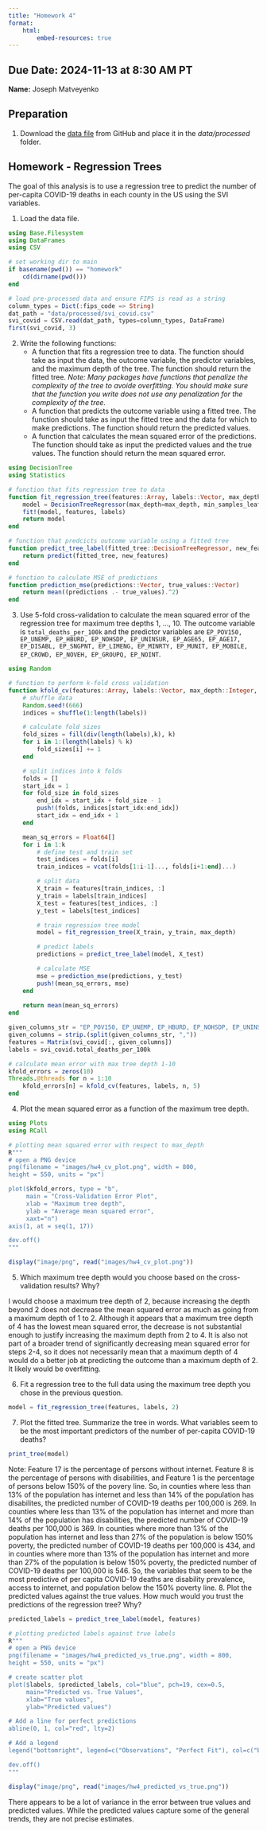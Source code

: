 ```yaml
---
title: "Homework 4"
format: 
    html:
        embed-resources: true
---
```



__Due Date:__ 2024-11-13 at 8:30 AM PT
---


__Name:__ Joseph Matveyenko


## Preparation

1. Download the [data file](https://github.com/gabehassler/PRGS-Intro-to-ML-2024/blob/main/data/processed/svi_covid.csv) from GitHub and place it in the _data/processed_ folder.



## Homework - Regression Trees

The goal of this analysis is to use a regression tree to predict the number of per-capita COVID-19 deaths in each county in the US using the SVI variables.

1. Load the data file.

```julia
using Base.Filesystem
using DataFrames
using CSV

# set working dir to main
if basename(pwd()) == "homework" 
    cd(dirname(pwd()))
end

# load pre-processed data and ensure FIPS is read as a string
column_types = Dict(:fips_code => String)
dat_path = "data/processed/svi_covid.csv"
svi_covid = CSV.read(dat_path, types=column_types, DataFrame)
first(svi_covid, 3)
```

2. Write the following functions:
    - A function that fits a regression tree to data. The function should take as input the data, the outcome variable, the predictor variables, and the maximum depth of the tree. The function should return the fitted tree.
    _Note: Many packages have functions that penalize the complexity of the tree to avoide overfitting. You should make sure that the function you write does not use any penalization for the complexity of the tree._
    - A function that predicts the outcome variable using a fitted tree. The function should take as input the fitted tree and the data for which to make predictions. The function should return the predicted values.
    - A function that calculates the mean squared error of the predictions. The function should take as input the predicted values and the true values. The function should return the mean squared error.

```julia
using DecisionTree
using Statistics

# function that fits regression tree to data
function fit_regression_tree(features::Array, labels::Vector, max_depth::Int)
    model = DecisionTreeRegressor(max_depth=max_depth, min_samples_leaf=1, min_samples_split=2)
    fit!(model, features, labels)
    return model
end

# function that predcicts outcome variable using a fitted tree
function predict_tree_label(fitted_tree::DecisionTreeRegressor, new_features::Array)
    return predict(fitted_tree, new_features)
end

# function to calculate MSE of predictions
function prediction_mse(predictions::Vector, true_values::Vector)
    return mean((predictions .- true_values).^2)
end
```

3. Use 5-fold cross-validation to calculate the mean squared error of the regression tree for maximum tree depths 1, ..., 10.
The outcome variable is `total_deaths_per_100k` and the predictor variables are `EP_POV150, EP_UNEMP, EP_HBURD, EP_NOHSDP, EP_UNINSUR, EP_AGE65, EP_AGE17, EP_DISABL, EP_SNGPNT, EP_LIMENG, EP_MINRTY, EP_MUNIT, EP_MOBILE, EP_CROWD, EP_NOVEH, EP_GROUPQ, EP_NOINT`.

```julia
using Random

# function to perform k-fold cross validation
function kfold_cv(features::Array, labels::Vector, max_depth::Integer, k::Integer)
    # shuffle data
    Random.seed!(666)
    indices = shuffle(1:length(labels))

    # calculate fold sizes
    fold_sizes = fill(div(length(labels),k), k)
    for i in 1:(length(labels) % k)
        fold_sizes[i] += 1
    end

    # split indices into k folds
    folds = []
    start_idx = 1
    for fold_size in fold_sizes
        end_idx = start_idx + fold_size - 1
        push!(folds, indices[start_idx:end_idx])
        start_idx = end_idx + 1
    end

    mean_sq_errors = Float64[]
    for i in 1:k
        # define test and train set
        test_indices = folds[i]
        train_indices = vcat(folds[1:i-1]..., folds[i+1:end]...)

        # split data
        X_train = features[train_indices, :]
        y_train = labels[train_indices]
        X_test = features[test_indices, :]
        y_test = labels[test_indices]

        # train regression tree model
        model = fit_regression_tree(X_train, y_train, max_depth)

        # predict labels
        predictions = predict_tree_label(model, X_test)

        # calculate MSE
        mse = prediction_mse(predictions, y_test)
        push!(mean_sq_errors, mse)
    end
    
    return mean(mean_sq_errors)
end

given_columns_str = "EP_POV150, EP_UNEMP, EP_HBURD, EP_NOHSDP, EP_UNINSUR, EP_AGE65, EP_AGE17, EP_DISABL, EP_SNGPNT, EP_LIMENG, EP_MINRTY, EP_MUNIT, EP_MOBILE, EP_CROWD, EP_NOVEH, EP_GROUPQ, EP_NOINT"
given_columns = strip.(split(given_columns_str, ","))
features = Matrix(svi_covid[:, given_columns])
labels = svi_covid.total_deaths_per_100k

# calculate mean error with max tree depth 1-10
kfold_errors = zeros(10)
Threads.@threads for n = 1:10
    kfold_errors[n] = kfold_cv(features, labels, n, 5)
end
```

4. Plot the mean squared error as a function of the maximum tree depth.
```julia
using Plots
using RCall

# plotting mean squared error with respect to max_depth
R"""
# open a PNG device
png(filename = "images/hw4_cv_plot.png", width = 800, 
height = 550, units = "px")

plot($kfold_errors, type = "b",
     main = "Cross-Validation Error Plot",
     xlab = "Maximum tree depth",
     ylab = "Average mean squared error",
     xaxt="n")
axis(1, at = seq(1, 17))

dev.off()
"""

display("image/png", read("images/hw4_cv_plot.png"))
```

5. Which maximum tree depth would you choose based on the cross-validation results? Why?

I would choose a maximum tree depth of 2, because increasing the depth beyond 2 does not decrease the mean squared error as much as going from a maximum depth of 1 to 2. Although it appears that a maximum tree depth of 4 has the lowest mean squared error, the decrease is not substantial enough to justify increasing the maximum depth from 2 to 4. It is also not part of a broader trend of significantly decreasing mean squared error for steps 2-4, so it does not necessarily mean that a maximum depth of 4 would do a better job at predicting the outcome than a maximum depth of 2. It likely would be overfitting.

6. Fit a regression tree to the full data using the maximum tree depth you chose in the previous question.

```julia
model = fit_regression_tree(features, labels, 2)
```

7. Plot the fitted tree. Summarize the tree in words. What variables seem to be the most important predictors of the number of per-capita COVID-19 deaths?
```julia
print_tree(model)
```

Note: Feature 17 is the percentage of persons without internet. Feature 8 is the percentage of persons with disabilities, and Feature 1 is the percentage of persons below 150% of the povery line. So, in counties where less than 13% of the population has internet and less than 14% of the population has disabilites, the predicted number of COVID-19 deaths per 100,000 is 269. In counties where less than 13% of the population has internet and more than 14% of the population has disabilities, the predicted number of COVID-19 deaths per 100,000 is 369. In counties where more than 13% of the population has internet and less than 27% of the population is below 150% poverty, the predicted number of COVID-19 deaths per 100,000 is 434, and in counties where more than 13% of the population has internet and more than 27% of the population is below 150% poverty, the predicted number of COVID-19 deaths per 100,000 is 546. So, the variables that seem to be the most predictive of per capita COVID-19 deaths are disability prevalence, access to internet, and population below the 150% poverty line.
8. Plot the predicted values against the true values. How much would you trust the predictions of the regression tree? Why?

```julia
predicted_labels = predict_tree_label(model, features)

# plotting predicted labels against true labels
R"""
# open a PNG device
png(filename = "images/hw4_predicted_vs_true.png", width = 800, 
height = 550, units = "px")

# create scatter plot
plot($labels, $predicted_labels, col="blue", pch=19, cex=0.5,
     main="Predicted vs. True Values",
     xlab="True values",
     ylab="Predicted values")

# Add a line for perfect predictions
abline(0, 1, col="red", lty=2)

# Add a legend
legend("bottomright", legend=c("Observations", "Perfect Fit"), col=c("blue", "red"), pch=c(19, NA), lty=c(NA, 2))

dev.off()
"""

display("image/png", read("images/hw4_predicted_vs_true.png"))
```

There appears to be a lot of variance in the error between true values and predicted values. While the predicted values capture some of the general trends, they are not precise estimates.